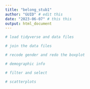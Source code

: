 ```yaml
---
title: "belong_stub1"
author: "GUID" # edit this
date: "2023-06-07" # this this
output: html_document
---
```


```r
# load tidyverse and data files


```



```r
# join the data files


```


```r
# recode gender and redo the boxplot


```

```r
# demographic info


```

```r
# filter and select


```

```r
# scatterplots


```

